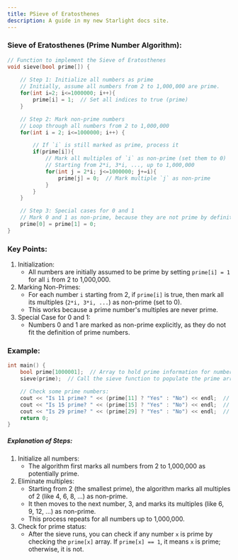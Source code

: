```yaml
---
title: PSieve of Eratosthenes
description: A guide in my new Starlight docs site.
---
```


### Sieve of Eratosthenes (Prime Number Algorithm):

```c++
// Function to implement the Sieve of Eratosthenes
void sieve(bool prime[]) {
    
    // Step 1: Initialize all numbers as prime
    // Initially, assume all numbers from 2 to 1,000,000 are prime.
    for(int i=2; i<=1000000; i++){
        prime[i] = 1;  // Set all indices to true (prime)
    }

    // Step 2: Mark non-prime numbers
    // Loop through all numbers from 2 to 1,000,000
    for(int i = 2; i<=1000000; i++) {

        // If `i` is still marked as prime, process it
        if(prime[i]){
            // Mark all multiples of `i` as non-prime (set them to 0)
            // Starting from 2*i, 3*i, ..., up to 1,000,000
            for(int j = 2*i; j<=1000000; j+=i){
                prime[j] = 0;  // Mark multiple `j` as non-prime
            }
        }
    }

    // Step 3: Special cases for 0 and 1
    // Mark 0 and 1 as non-prime, because they are not prime by definition
    prime[0] = prime[1] = 0;
}
```

### Key Points:
1. Initialization:
    - All numbers are initially assumed to be prime by setting `prime[i] = 1` for all `i` from 2 to 1,000,000.
2. Marking Non-Primes:
    - For each number `i` starting from 2, if `prime[i]` is true, then mark all its multiples (`2*i, 3*i, ...`) as non-prime (set to 0).
    - This works because a prime number's multiples are never prime.
4. Special Case for 0 and 1:
    - Numbers 0 and 1 are marked as non-prime explicitly, as they do not fit the definition of prime numbers.

### Example:
```c++
int main() {
    bool prime[1000001];  // Array to hold prime information for numbers from 0 to 1,000,000
    sieve(prime);  // Call the sieve function to populate the prime array

    // Check some prime numbers:
    cout << "Is 11 prime? " << (prime[11] ? "Yes" : "No") << endl;  // Output: Yes
    cout << "Is 15 prime? " << (prime[15] ? "Yes" : "No") << endl;  // Output: No
    cout << "Is 29 prime? " << (prime[29] ? "Yes" : "No") << endl;  // Output: Yes
    return 0;
}
```

##### Explanation of Steps:
1. Initialize all numbers:
    - The algorithm first marks all numbers from 2 to 1,000,000 as potentially prime.
2. Eliminate multiples:
    - Starting from 2 (the smallest prime), the algorithm marks all multiples of 2 (like 4, 6, 8, ...) as non-prime.
    - It then moves to the next number, 3, and marks its multiples (like 6, 9, 12, ...) as non-prime.
    - This process repeats for all numbers up to 1,000,000.
3. Check for prime status:
    - After the sieve runs, you can check if any number `x` is prime by checking the `prime[x]` array. If `prime[x] == 1`, it means `x` is prime; otherwise, it is not.

